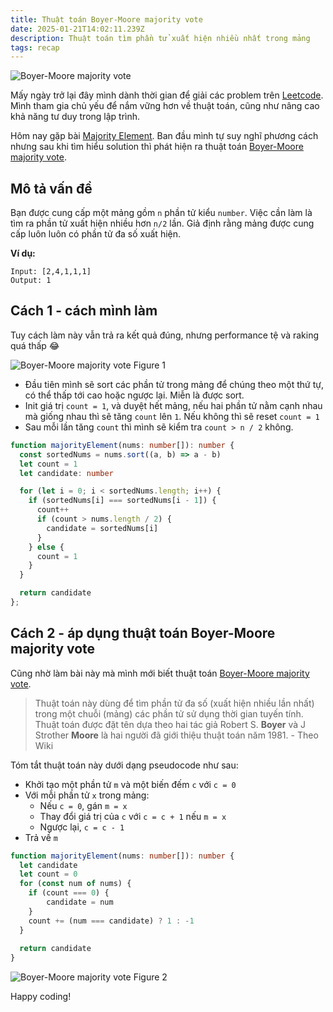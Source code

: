 ```yaml
---
title: Thuật toán Boyer-Moore majority vote
date: 2025-01-21T14:02:11.239Z
description: Thuật toán tìm phần tử xuất hiện nhiều nhất trong mảng
tags: recap
---
```


<Image src="/img/boyer-moore.svg" alt="Boyer-Moore majority vote"/>

Mấy ngày trở lại đây mình dành thời gian để giải các problem trên [Leetcode](https://leetcode.com/u/heythien/). Mình tham gia chủ yếu để nắm vững hơn về thuật toán, cũng như nâng cao khả năng tư duy trong lập trình.

Hôm nay gặp bài [Majority Element](https://leetcode.com/problems/majority-element/description). Ban đầu mình tự suy nghĩ phương cách nhưng sau khi tìm hiểu solution thì phát hiện ra thuật toán [Boyer-Moore majority vote](https://en.wikipedia.org/wiki/Boyer%E2%80%93Moore_majority_vote_algorithm).

## Mô tả vấn đề

Bạn được cung cấp một mảng gồm `n` phần tử kiểu `number`. Việc cần làm là tìm ra phần tử xuất hiện nhiều hơn `n/2` lần. Giả định rằng mảng được cung cấp luôn luôn có phần tử đa số xuất hiện.

**Ví dụ:**

```plain
Input: [2,4,1,1,1]
Output: 1
```

## Cách 1 - cách mình làm

Tuy cách làm này vẫn trả ra kết quả đúng, nhưng performance tệ và raking quá thấp 😂

<Image src="/img/boyer-moore-fg-1.webp" alt="Boyer-Moore majority vote Figure 1" caption="Thời gian chạy chỉ beat 12.66%. Con số này nên là >50%"/>

- Đầu tiên mình sẽ sort các phần tử trong mảng để chúng theo một thứ tự, có thể thấp tới cao hoặc ngược lại. Miễn là được sort.
- Init giá trị `count = 1`, và duyệt hết mảng, nếu hai phần tử nằm cạnh nhau mà giống nhau thì sẽ tăng `count` lên `1`. Nếu không thì sẽ reset `count = 1`
- Sau mỗi lần tăng `count` thì mình sẽ kiểm tra `count > n / 2` không.


```ts showLineNumbers
function majorityElement(nums: number[]): number {
  const sortedNums = nums.sort((a, b) => a - b)
  let count = 1
  let candidate: number

  for (let i = 0; i < sortedNums.length; i++) {
    if (sortedNums[i] === sortedNums[i - 1]) {
      count++
      if (count > nums.length / 2) {
        candidate = sortedNums[i]
      }
    } else {
      count = 1
    }
  }

  return candidate
};
```

## Cách 2 - áp dụng thuật toán Boyer-Moore majority vote

Cũng nhờ làm bài này mà mình mới biết thuật toán [Boyer-Moore majority vote](https://en.wikipedia.org/wiki/Boyer%E2%80%93Moore_majority_vote_algorithm). 

> Thuật toán này dùng để tìm phần tử đa số (xuất hiện nhiều lần nhất) trong một chuỗi (mảng) các phần tử sử dụng thời gian tuyến tính. Thuật toán được đặt tên dựa theo hai tác giả Robert S. **Boyer** và J Strother **Moore** là hai người đã giới thiệu thuật toán năm 1981. - Theo Wiki

Tóm tắt thuật toán này dưới dạng pseudocode như sau:

- Khởi tạo một phần tử `m` và một biến đếm `c` với `c = 0`
- Với mỗi phần tử `x` trong mảng:
  - Nếu `c = 0`, gán `m = x`
  - Thay đổi giá trị của `c` với `c = c + 1` nếu `m = x`
  - Ngược lại, `c = c - 1`
- Trả về `m`

```ts showLineNumbers
function majorityElement(nums: number[]): number {
  let candidate
  let count = 0
  for (const num of nums) {
    if (count === 0) {
        candidate = num
    }
    count += (num === candidate) ? 1 : -1
  }
  
  return candidate
}
```

<Image src="/img/boyer-moore-fg-2.webp" alt="Boyer-Moore majority vote Figure 2" caption="Mình đã submit lại và kết quả 74.03%"/>

Happy coding!
